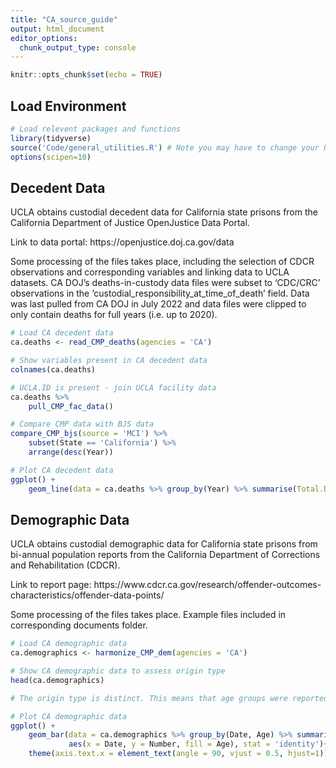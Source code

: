```yaml
---
title: "CA_source_guide"
output: html_document
editor_options: 
  chunk_output_type: console
---
```


```r
knitr::opts_chunk$set(echo = TRUE)
```

## Load Environment

```r
# Load relevent packages and functions
library(tidyverse)
source('Code/general_utilities.R') # Note you may have to change your Rmarkdown option for evaluate chunks to project instead of document
options(scipen=10)
```

## Decedent Data

UCLA obtains custodial decedent data for California state prisons from the California Department of Justice OpenJustice Data Portal.

Link to data portal: https://openjustice.doj.ca.gov/data

Some processing of the files takes place, including the selection of CDCR observations and corresponding variables and linking data to UCLA datasets. CA DOJ's deaths-in-custody data files were subset to 'CDC/CRC' observations in the 'custodial_responsibility_at_time_of_death' field. Data was last pulled from CA DOJ in July 2022 and data files were clipped to only contain deaths for full years (i.e. up to 2020).

```r
# Load CA decedent data
ca.deaths <- read_CMP_deaths(agencies = 'CA')

# Show variables present in CA decedent data
colnames(ca.deaths)

# UCLA.ID is present - join UCLA facility data
ca.deaths %>%
    pull_CMP_fac_data()

# Compare CMP data with BJS data
compare_CMP_bjs(source = 'MCI') %>%
    subset(State == 'California') %>%
    arrange(desc(Year))

# Plot CA decedent data 
ggplot() +
    geom_line(data = ca.deaths %>% group_by(Year) %>% summarise(Total.Deaths = n()),aes(x = Year, y = Total.Deaths))

```


## Demographic Data

UCLA obtains custodial demographic data for California state prisons from bi-annual population reports from the California Department of Corrections and Rehabilitation (CDCR).

Link to report page: https://www.cdcr.ca.gov/research/offender-outcomes-characteristics/offender-data-points/

Some processing of the files takes place. Example files included in corresponding documents folder. 

```r
# Load CA demographic data
ca.demographics <- harmonize_CMP_dem(agencies = 'CA')

# Show CA demographic data to assess origin type
head(ca.demographics)

# The origin type is distinct. This means that age groups were reported separately from sex groups for demographic data. In order to construct age and sex groups for a date from this distinct data, we applied reported sex ratios to each age group. This assumption is likely incorrect.

# Plot CA demographic data 
ggplot() +
    geom_bar(data = ca.demographics %>% group_by(Date, Age) %>% summarise(Number = sum(Number, na.rm = TRUE)),
             aes(x = Date, y = Number, fill = Age), stat = 'identity')+
    theme(axis.text.x = element_text(angle = 90, vjust = 0.5, hjust=1)) # To see dates on x axis



```




